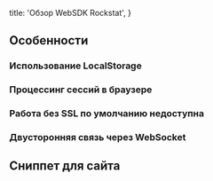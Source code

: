 
  title: 'Обзор WebSDK Rockstat',
}

## Особенности

### Использование LocalStorage

### Процессинг сессий в браузере

### Работа без SSL по умолчанию недоступна

### Двусторонняя связь через WebSocket

## Сниппет для сайта

